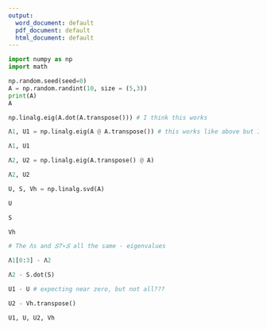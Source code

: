 ```yaml
---
output:
  word_document: default
  pdf_document: default
  html_document: default
---
```

```python

import numpy as np
import math

np.random.seed(seed=0)
A = np.random.randint(10, size = (5,3))
print(A)
A

np.linalg.eig(A.dot(A.transpose())) # I think this works

Λ1, U1 = np.linalg.eig(A @ A.transpose()) # this works like above but I like notation better

Λ1, U1

Λ2, U2 = np.linalg.eig(A.transpose() @ A)

Λ2, U2

U, S, Vh = np.linalg.svd(A)

U

S

Vh

# The Λs and 𝑆𝑇∗𝑆 all the same - eigenvalues

Λ1[0:3] - Λ2

Λ2 - S.dot(S)

U1 - U # expecting near zero, but not all???

U2 - Vh.transpose()

U1, U, U2, Vh
```